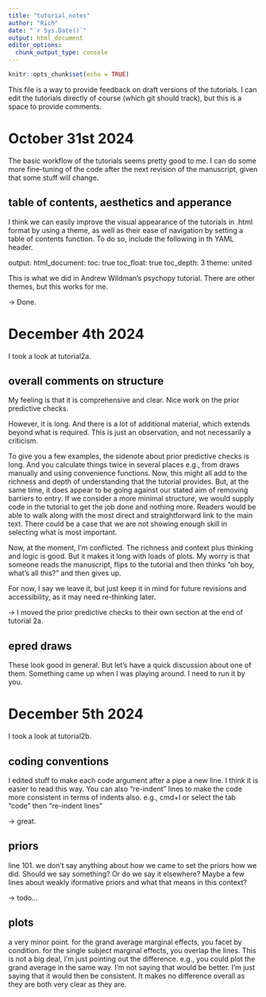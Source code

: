 ```yaml
---
title: "tutorial_notes"
author: "Rich"
date: "`r Sys.Date()`"
output: html_document
editor_options: 
  chunk_output_type: console
---
```


```r
knitr::opts_chunk$set(echo = TRUE)
```

This file is a way to provide feedback on draft versions of the tutorials. 
I can edit the tutorials directly of course (which git should track), but this is a space to provide comments.

# October 31st 2024 #

The basic workflow of the tutorials seems pretty good to me.
I can do some more fine-tuning of the code after the next revision of the manuscript,
given that some stuff will change.

## table of contents, aesthetics and apperance ##

I think we can easily improve the visual appearance of the tutorials in .html format by using a theme,
as well as their ease of navigation by setting a table of contents function.
To do so, include the following in th YAML header.

output: 
  html_document:
    toc: true
    toc_float: true
    toc_depth: 3
    theme: united

This is what we did in Andrew Wildman's psychopy tutorial. 
There are other themes, but this works for me.

-> Done.

# December 4th 2024 #

I took a look at tutorial2a.

## overall comments on structure ##

My feeling is that it is comprehensive and clear. Nice work on the prior predictive checks.

However, it is long. And there is a lot of additional material, which extends beyond what is required.
This is just an observation, and not necessarily a criticism.

To give you a few examples, the sidenote about prior predictive checks is long. And you calculate things twice in several places e.g., from draws manually and using convenience functions. Now, this might all add to the richness and depth of understanding that the tutorial provides. But, at the same time, it does appear to be going against our stated aim of removing barriers to entry. If we consider a more minimal structure, we would supply code in the tutorial to get the job done and nothing more. Readers would be able to walk along with the most direct and straightforward link to the main text. There could be a case that we are not showing enough skill in selecting what is most important.

Now, at the moment, I'm conflicted. The richness and context plus thinking and logic is good. But it makes it long with loads of plots. My worry is that someone reads the manuscript, flips to the tutorial and then thinks "oh boy, what's all this?" and then gives up.

For now, I say we leave it, but just keep it in mind for future revisions and accessibility, as it may need re-thinking later.

-> I moved the prior predictive checks to their own section at the end of tutorial 2a.

## epred draws ##

These look good in general. 
But let's have a quick discussion about one of them. Something came up when I was playing around.
I need to run it by you.


# December 5th 2024 #

I took a look at tutorial2b.

## coding conventions ##

I edited stuff to make each code argument after a pipe a new line. 
I think it is easier to read this way.
You can also "re-indent" lines to make the code more consistent in terms of indents also.
e.g., cmd+I or select the tab "code" then "re-indent lines"

-> great.

## priors ##

line 101. we don't say anything about how we came to set the priors how we did. 
Should we say something? Or do we say it elsewhere?
Maybe a few lines about weakly iformative priors and what that means in this context?

->  todo...

## plots ##

a very minor point.
for the grand average marginal effects, you facet by condition.
for the single subject marginal effects, you overlap the lines.
This is not a big deal, I'm just pointing out the difference.
e.g., you could plot the grand average in the same way. 
I'm not saying that would be better. I'm just saying that it would then be consistent.
It makes no difference overall as they are both very clear as they are.


